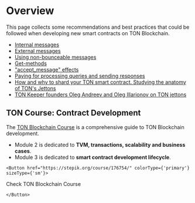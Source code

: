 
# Overview

This page collects some recommendations and best practices that could be followed when developing new smart contracts on TON Blockchain.

* [Internal messages](/develop/smart-contracts/guidelines/internal-messages)
* [External messages](/develop/smart-contracts/guidelines/external-messages)
* [Using non-bounceable messages](/develop/smart-contracts/guidelines/non-bouncable-messages)
* [Get-methods](/develop/smart-contracts/guidelines/get-methods)
* ["accept_message" effects](/develop/smart-contracts/guidelines/accept)
* [Paying for processing queries and sending responses](/develop/smart-contracts/guidelines/processing)
* [How and why to shard your TON smart contract. Studying the anatomy of TON's Jettons](https://blog.ton.org/how-to-shard-your-ton-smart-contract-and-why-studying-the-anatomy-of-tons-jettons)
* [TON Keeper founders Oleg Andreev and Oleg Illarionov on TON jettons](https://www.youtube.com/watch?v=oEO29KmOpv4)


## TON Course: Contract Development

The [TON Blockchain Course](https://stepik.org/course/176754/) is a comprehensive guide to TON Blockchain development.

- Module 2 is dedicated to __TVM, transactions, scalability and business cases__.
- Module 3 is dedicated to __smart contract development lifecycle__.

````mdx-code-block 
<Button href="https://stepik.org/course/176754/" colorType={'primary'} sizeType={'sm'}>
````
Check TON Blockchain Course
````mdx-code-block 
</Button>
````
